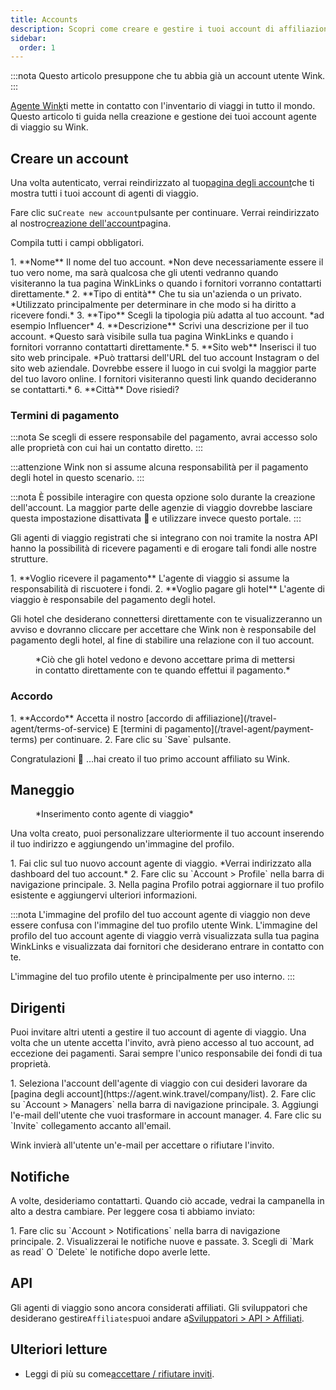 ```yaml
---
title: Accounts
description: Scopri come creare e gestire i tuoi account di affiliazione su Wink.
sidebar:
  order: 1
---
```


:::nota
Questo articolo presuppone che tu abbia già un account utente Wink.
:::

[Agente Wink](https://agent.wink.travel)ti mette in contatto con l'inventario di viaggi in tutto il mondo. Questo articolo ti guida nella creazione e gestione dei tuoi account agente di viaggio su Wink.

## Creare un account

Una volta autenticato, verrai reindirizzato al tuo[pagina degli account](https://agent.wink.travel/company/list)che ti mostra tutti i tuoi account di agenti di viaggio.

Fare clic su`Create new account`pulsante per continuare. Verrai reindirizzato al nostro[creazione dell'account](https://agent.wink.travel/company/create)pagina.

Compila tutti i campi obbligatori.

<Steps>
  1. **Nome** Il nome del tuo account. *Non deve necessariamente essere il tuo vero nome, ma sarà qualcosa che gli utenti vedranno quando visiteranno la tua pagina WinkLinks o quando i fornitori vorranno contattarti direttamente.*
  2. **Tipo di entità** Che tu sia un'azienda o un privato. *Utilizzato principalmente per determinare in che modo si ha diritto a ricevere fondi.*
  3. **Tipo** Scegli la tipologia più adatta al tuo account. *ad esempio Influencer*
  4. **Descrizione** Scrivi una descrizione per il tuo account. *Questo sarà visibile sulla tua pagina WinkLinks e quando i fornitori vorranno contattarti direttamente.*
  5. **Sito web** Inserisci il tuo sito web principale. *Può trattarsi dell'URL del tuo account Instagram o del sito web aziendale. Dovrebbe essere il luogo in cui svolgi la maggior parte del tuo lavoro online. I fornitori visiteranno questi link quando decideranno se contattarti.*
  6. **Città** Dove risiedi?
</Steps>


### Termini di pagamento

:::nota
Se scegli di essere responsabile del pagamento, avrai accesso solo alle proprietà con cui hai un contatto diretto.
:::

:::attenzione
Wink non si assume alcuna responsabilità per il pagamento degli hotel in questo scenario.
:::

:::nota
È possibile interagire con questa opzione solo durante la creazione dell'account. La maggior parte delle agenzie di viaggio dovrebbe lasciare questa impostazione disattivata 🛑 e utilizzare invece questo portale.
:::

Gli agenti di viaggio registrati che si integrano con noi tramite la nostra API hanno la possibilità di ricevere pagamenti e di erogare tali fondi alle nostre strutture.

<Steps>
  1. **Voglio ricevere il pagamento** L'agente di viaggio si assume la responsabilità di riscuotere i fondi.
  2. **Voglio pagare gli hotel** L'agente di viaggio è responsabile del pagamento degli hotel.
</Steps>


Gli hotel che desiderano connettersi direttamente con te visualizzeranno un avviso e dovranno cliccare per accettare che Wink non è responsabile del pagamento degli hotel, al fine di stabilire una relazione con il tuo account.

<figure>
  <CloudinaryImage width="700" height="220" resize="scale" quality="best" alt="La proprietà riconosce la relazione TA" src="academy/property-ta-agreement" errorImage="noimage_opaque_nyrtl0.png" />

  <figcaption>*Ciò che gli hotel vedono e devono accettare prima di mettersi in contatto direttamente con te quando effettui il pagamento.*</figcaption>
</figure>


### Accordo

<Steps>
  1. **Accordo** Accetta il nostro [accordo di affiliazione](/travel-agent/terms-of-service) E [termini di pagamento](/travel-agent/payment-terms) per continuare.
  2. Fare clic su `Save` pulsante.
</Steps>


Congratulazioni 🎉 ...hai creato il tuo primo account affiliato su Wink.

## Maneggio

<figure>
  <CloudinaryImage width="350" height="445" resize="scale" quality="best" alt="Conto agente di viaggio" src="academy/travel-agent" errorImage="noimage_opaque_nyrtl0.png" />

  <figcaption>*Inserimento conto agente di viaggio*</figcaption>
</figure>


Una volta creato, puoi personalizzare ulteriormente il tuo account inserendo il tuo indirizzo e aggiungendo un'immagine del profilo.

<Steps>
  1. Fai clic sul tuo nuovo account agente di viaggio. *Verrai indirizzato alla dashboard del tuo account.*
  2. Fare clic su `Account > Profile` nella barra di navigazione principale.
  3. Nella pagina Profilo potrai aggiornare il tuo profilo esistente e aggiungervi ulteriori informazioni.
</Steps>


:::nota
L'immagine del profilo del tuo account agente di viaggio non deve essere confusa con l'immagine del tuo profilo utente Wink. L'immagine del profilo del tuo account agente di viaggio verrà visualizzata sulla tua pagina WinkLinks e visualizzata dai fornitori che desiderano entrare in contatto con te.

L'immagine del tuo profilo utente è principalmente per uso interno.
:::

## Dirigenti

Puoi invitare altri utenti a gestire il tuo account di agente di viaggio. Una volta che un utente accetta l'invito, avrà pieno accesso al tuo account, ad eccezione dei pagamenti. Sarai sempre l'unico responsabile dei fondi di tua proprietà.

<Steps>
  1. Seleziona l'account dell'agente di viaggio con cui desideri lavorare da [pagina degli account](https://agent.wink.travel/company/list).
  2. Fare clic su `Account > Managers` nella barra di navigazione principale.
  3. Aggiungi l'e-mail dell'utente che vuoi trasformare in account manager.
  4. Fare clic su `Invite` collegamento accanto all'email.
</Steps>


Wink invierà all'utente un'e-mail per accettare o rifiutare l'invito.

## Notifiche

A volte, desideriamo contattarti. Quando ciò accade, vedrai la campanella in alto a destra cambiare.
Per leggere cosa ti abbiamo inviato:

<Steps>
  1. Fare clic su `Account > Notifications` nella barra di navigazione principale.
  2. Visualizzerai le notifiche nuove e passate.
  3. Scegli di `Mark as read` O `Delete` le notifiche dopo averle lette.
</Steps>


## API

Gli agenti di viaggio sono ancora considerati affiliati. Gli sviluppatori che desiderano gestire`Affiliates`puoi andare a[Sviluppatori > API > Affiliati](/developers/apis/#affiliate-api).

## Ulteriori letture

* Leggi di più su come[accettare / rifiutare inviti](/user/invites).


